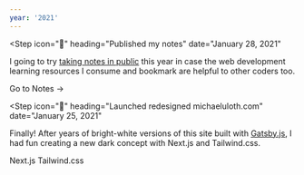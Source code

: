 ```yaml
---
year: '2021'
---
```


<Step
  icon="📝"
  heading="Published my notes"
  date="January 28, 2021"
>

I going to try [taking notes in public](https://www.swyx.io/learn-in-public) this year in case the web development learning resources I consume and bookmark are helpful to other coders too.

<BlockLink href="https://nextjs.org">Go to Notes &rarr;</BlockLink>

</Step>

<Step
  icon="🎨"
  heading="Launched redesigned michaeluloth.com"
  date="January 25, 2021"
>

Finally! After years of bright-white versions of this site built with [Gatsby.js](https://www.gatsbyjs.com), I had fun creating a new dark concept with Next.js and Tailwind.css.

<BlockLink icon="📖" href="https://nextjs.org">
  Next.js
</BlockLink>

<BlockLink icon="📖" href="https://tailwindcss.com">
  Tailwind.css
</BlockLink>

</Step>
